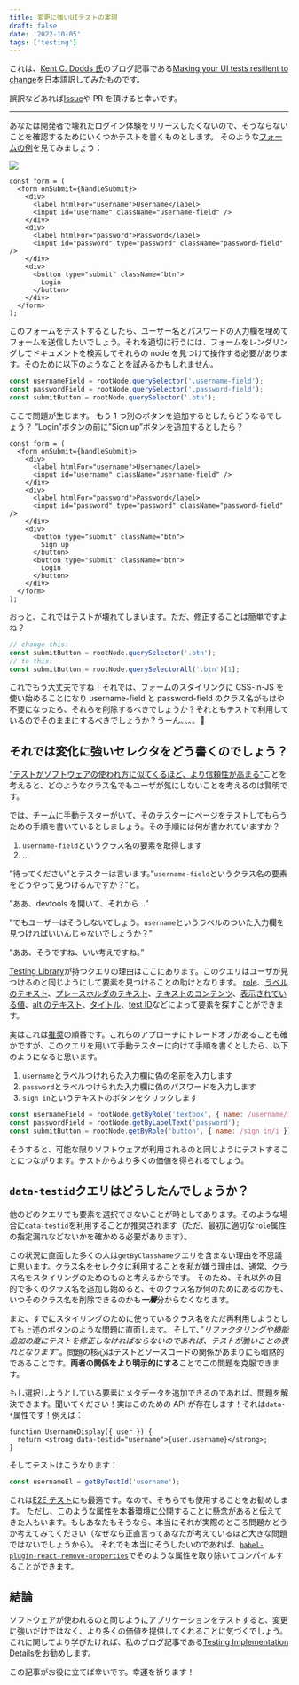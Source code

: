 ```yaml
---
title: 変更に強いUIテストの実現
draft: false
date: '2022-10-05'
tags: ['testing']
---
```


これは、[Kent C. Dodds 氏](https://kentcdodds.com/)のブログ記事である[Making your UI tests resilient to change](https://kentcdodds.com/blog/making-your-ui-tests-resilient-to-change)を日本語訳してみたものです。

誤訳などあれば[Issue](https://github.com/makotot/makotot.dev/issues/new)や PR を頂けると幸いです。

---

あなたは開発者で壊れたログイン体験をリリースしたくないので、そうならないことを確認するためにいくつかテストを書くものとします。
そのような[フォームの例](https://github.com/kentcdodds/testing-workshop/blob/1938d6fc2048e55362679905f700f938a3b497c4/client/src/screens/login.js#L50-L82)を見てみましょう：

<img src="/images/content/making-your-ui-tests-resilient-to-change-translation-ja/login.webp" />

```tsx
const form = (
  <form onSubmit={handleSubmit}>
    <div>
      <label htmlFor="username">Username</label>
      <input id="username" className="username-field" />
    </div>
    <div>
      <label htmlFor="password">Password</label>
      <input id="password" type="password" className="password-field" />
    </div>
    <div>
      <button type="submit" className="btn">
        Login
      </button>
    </div>
  </form>
);
```

このフォームをテストするとしたら、ユーザー名とパスワードの入力欄を埋めてフォームを送信したいでしょう。それを適切に行うには、フォームをレンダリングしてドキュメントを検索してそれらの node を見つけて操作する必要があります。そのために以下のようなことを試みるかもしれません。

```js
const usernameField = rootNode.querySelector('.username-field');
const passwordField = rootNode.querySelector('.password-field');
const submitButton = rootNode.querySelector('.btn');
```

ここで問題が生じます。
もう 1 つ別のボタンを追加するとしたらどうなるでしょう？ ”Login”ボタンの前に”Sign up”ボタンを追加するとしたら？

```tsx focus=12:14
const form = (
  <form onSubmit={handleSubmit}>
    <div>
      <label htmlFor="username">Username</label>
      <input id="username" className="username-field" />
    </div>
    <div>
      <label htmlFor="password">Password</label>
      <input id="password" type="password" className="password-field" />
    </div>
    <div>
      <button type="submit" className="btn">
        Sign up
      </button>
      <button type="submit" className="btn">
        Login
      </button>
    </div>
  </form>
);
```

おっと、これではテストが壊れてしまいます。ただ、修正することは簡単ですよね？

```js
// change this:
const submitButton = rootNode.querySelector('.btn');
// to this:
const submitButton = rootNode.querySelectorAll('.btn')[1];
```

これでもう大丈夫ですね！それでは、フォームのスタイリングに CSS-in-JS を使い始めることになり username-field と password-field のクラス名がもはや不要になったら、それらを削除するべきでしょうか？それともテストで利用しているのでそのままにするべきでしょうか？うーん。。。。🤔

## それでは変化に強いセレクタをどう書くのでしょう？

[”テストがソフトウェアの使われ方に似てくるほど、より信頼性が高まる”](https://twitter.com/kentcdodds/status/977018512689455106)ことを考えると、どのようなクラス名でもユーザが気にしないことを考えるのは賢明です。

では、チームに手動テスターがいて、そのテスターにページをテストしてもらうための手順を書いているとしましょう。その手順には何が書かれていますか？

1. `username-field`というクラス名の要素を取得します
2. ...

”待ってください”とテスターは言います。”`username-field`というクラス名の要素をどうやって見つけるんですか？”と。

”ああ、devtools を開いて、それから...”

”でもユーザーはそうしないでしょう。`username`というラベルのついた入力欄を見つければいいんじゃないでしょうか？”

”ああ、そうですね、いい考えですね。”

[Testing Library](https://testing-library.com/)が持つクエリの理由はここにあります。このクエリはユーザが見つけるのと同じようにして要素を見つけることの助けとなります。
[role](https://testing-library.com/docs/queries/byrole)、[ラベルのテキスト](https://testing-library.com/docs/queries/bylabeltext)、[プレースホルダのテキスト](https://testing-library.com/docs/queries/byplaceholdertext)、[テキストのコンテンツ](https://testing-library.com/docs/queries/bytext)、[表示されている値](https://testing-library.com/docs/queries/bydisplayvalue)、[alt のテキスト](https://testing-library.com/docs/queries/byalttext)、[タイトル](https://testing-library.com/docs/queries/bytitle)、[test ID](https://testing-library.com/docs/queries/bytestid)などによって要素を探すことができます。

実はこれは[推奨](https://testing-library.com/docs/queries/about/#priority)の順番です。これらのアプローチにトレードオフがあることも確かですが、このクエリを用いて手動テスターに向けて手順を書くとしたら、以下のようになると思います。

1. `username`とラベルつけれらた入力欄に偽の名前を入力します
2. `password`とラベルつけられた入力欄に偽のパスワードを入力します
3. `sign in`というテキストのボタンをクリックします

```js
const usernameField = rootNode.getByRole('textbox', { name: /username/i });
const passwordField = rootNode.getByLabelText('password');
const submitButton = rootNode.getByRole('button', { name: /sign in/i });
```

そうすると、可能な限りソフトウェアが利用されるのと同じようにテストすることにつながります。テストからより多くの価値を得られるでしょう。

## `data-testid`クエリはどうしたんでしょうか？

他のどのクエリでも要素を選択できないことが時としてあります。そのような場合に`data-testid`を利用することが推奨されます（ただ、最初に適切な`role`属性の指定漏れなどないかを確かめる必要があります）。

この状況に直面した多くの人は`getByClassName`クエリを含まない理由を不思議に思います。クラス名をセレクタに利用することを私が嫌う理由は、通常、クラス名をスタイリングのためのものと考えるからです。
そのため、それ以外の目的で多くのクラス名を追加し始めると、そのクラス名が何のためにあるのかも、いつそのクラス名を削除できるのかも<strong><em>一層</em></strong>分からなくなります。

また、すでにスタイリングのために使っているクラス名をただ再利用しようとしても上述のボタンのような問題に直面します。
そして、_”リファクタリングや機能追加の度にテストを修正しなければならないのであれば、テストが脆いことの表れとなります”_。問題の核心はテストとソースコードの関係があまりにも暗黙的であることです。**両者の関係をより明示的にする**ことでこの問題を克服できます。

もし選択しようとしている要素にメタデータを追加できるのであれば、問題を解決できます。聞いてください！実はこのための API が存在します！それは`data-*`属性です！例えば：

```tsx
function UsernameDisplay({ user }) {
  return <strong data-testid="username">{user.username}</strong>;
}
```

そしてテストはこうなります：

```js
const usernameEl = getByTestId('username');
```

これは[E2E テスト](https://github.com/kentcdodds/jest-cypress-react-babel-webpack/blob/1c842dff85cd83953e86a6f1a48653b15fb3a4d5/cypress/e2e/register.js#L20)にも最適です。なので、そちらでも使用することをお勧めします。
ただし、このような属性を本番環境に公開することに懸念があると伝えてきた人もいます。もしあなたもそうなら、本当にそれが実際のところ問題かどうか考えてみてください（なぜなら正直言ってあなたが考えているほど大きな問題ではないでしょうから）。
それでも本当にそうしたいのであれば、[`babel-plugin-react-remove-properties`](https://www.npmjs.com/package/babel-plugin-react-remove-properties)でそのような属性を取り除いてコンパイルすることができます。

## 結論

ソフトウェアが使われるのと同じようにアプリケーションをテストすると、変更に強いだけではなく、より多くの価値を提供してくれることに気づくでしょう。
これに関してより学びたければ、私のブログ記事である[Testing Implementation Details](https://kentcdodds.com/blog/testing-implementation-details)をお勧めします。

この記事がお役に立てば幸いです。幸運を祈ります！
